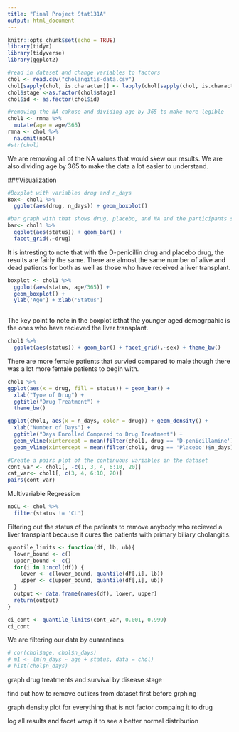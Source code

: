 ```yaml
---
title: "Final Project Stat131A"
output: html_document
---
```


```r
knitr::opts_chunk$set(echo = TRUE)
library(tidyr)
library(tidyverse)
library(ggplot2)
```


```r
#read in dataset and change variables to factors
chol <- read.csv("cholangitis-data.csv")
chol[sapply(chol, is.character)] <- lapply(chol[sapply(chol, is.character)], as.factor)
chol$stage <-as.factor(chol$stage)
chol$id <- as.factor(chol$id)

#removing the NA cakuse and dividing age by 365 to make more legible 
chol1 <- rmna %>% 
  mutate(age = age/365)
rmna <- chol %>% 
  na.omit(noCL)
#str(chol)
```
We are removing all of the NA values that would skew our results. We are also dividing age by 365 to make the data a lot easier to understand. 

###Visualization
```r
#Boxplot with variables drug and n_days
Box<- chol1 %>% 
  ggplot(aes(drug, n_days)) + geom_boxplot()
```


```r
#bar graph with that shows drug, placebo, and NA and the participants status 
bar<- chol1 %>% 
  ggplot(aes(status)) + geom_bar() +
  facet_grid(.~drug)
```
It is intresting to note that with the D-penicillin drug and placebo drug, the results are fairly the same. There are almost the same number of alive and dead patients for both as well as those who have received a liver transplant. 

```r
boxplot <- chol1 %>% 
  ggplot(aes(status, age/365)) + 
  geom_boxplot() +
  ylab('Age') + xlab('Status')
  
```
The key point to note in the boxplot isthat the younger aged demogrpahic is  the ones who have recieved the liver transplant. 

```r
chol1 %>% 
  ggplot(aes(status)) + geom_bar() + facet_grid(.~sex) + theme_bw()

```
There are more female patients that survied compared to male though there was a lot more female patients to begin with. 

```r
chol1 %>% 
ggplot(aes(x = drug, fill = status)) + geom_bar() + 
  xlab("Tyoe of Drug") + 
  ggtitle("Drug Treatment") + 
  theme_bw()
```
```r
ggplot(chol1, aes(x = n_days, color = drug)) + geom_density() + 
  xlab("Number of Days") + 
  ggtitle("Days Enrolled Compared to Drug Treatment") + 
  geom_vline(xintercept = mean(filter(chol1, drug == 'D-penicillamine')$n_days), color = 'red', linetype="dotted") + 
  geom_vline(xintercept = mean(filter(chol1, drug == 'Placebo')$n_days), color = 'green', linetype="dotted") + theme_bw()
```

```r
#Create a pairs plot of the continuous variables in the dataset
cont_var <- chol1[, -c(1, 3, 4, 6:10, 20)]
cat_var<- chol1[, c(3, 4, 6:10, 20)]
pairs(cont_var)
```

Multivariable Regression
```r
noCL <- chol %>% 
  filter(status != 'CL')
```
Filtering out the status of the patients to remove anybody who recieved a liver transplant because it cures the patients with primary biliary cholangitis. 


```r
quantile_limits <- function(df, lb, ub){
  lower_bound <- c()
  upper_bound <- c()
  for(i in 1:ncol(df)) {
    lower <- c(lower_bound, quantile(df[,i], lb))
    upper <- c(upper_bound, quantile(df[,i], ub))
  }
  output <- data.frame(names(df), lower, upper)
  return(output)
}

ci_cont <- quantile_limits(cont_var, 0.001, 0.999)
ci_cont


```
We are filtering our data by quarantines 



```r
# cor(chol$age, chol$n_days)
# m1 <- lm(n_days ~ age + status, data = chol) 
# hist(chol$n_days)

```



graph drug treatments and survival by disease stage 

find out how to remove outliers from dataset first before grphing 

graph density plot for everything that is not factor compaing it to drug 

log all results and facet wrap it to see a better normal distribution 
